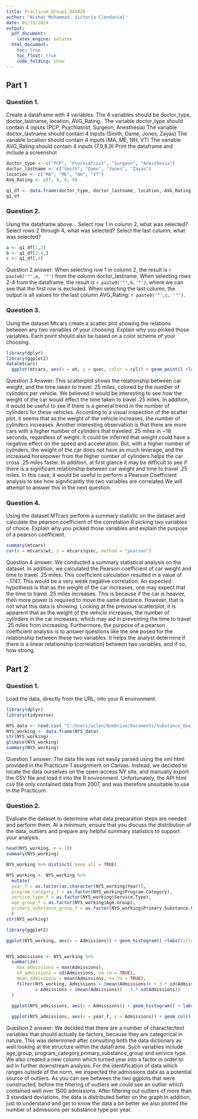 ---
title: Practicum_Group1_DA5020
author: "Nishat Mohammad, Victoria Clendaniel"
date: 01/31/2024
output: 
  pdf_document: 
    latex_engine: xelatex
  html_document: 
    toc: true
    toc_float: true
    code_folding: show
---


## Part 1
### Question 1.  
Create a dataframe with 4 variables. The 4 variables should be doctor_type, doctor_lastname, location, AVG_Rating .
The variable doctor_type should contain 4 inputs (PCP, Psychiatrist, Surgeon, Anesthesia)
The variable doctor_lastname should contain 4 inputs (Smith, Dame, Jones, Zayas)
The variable location should contain 4 inputs (MA, ME, NH, VT)
The variable AVG_Rating should contain 4 inputs (7,9,8,9)
Print the dataframe and include a screenshot

```{r}
doctor_type <- c("PCP", "Psychiatrist", "Surgeon", "Anesthesia")
doctor_lastname <- c("Smith", "Dame", "Jones", "Zayas")
location <- c("MA", "ME", "NH", "VT")
AVG_Rating <- c(7, 9, 8, 9)

q1_df <- data.frame(doctor_type, doctor_lastname, location, AVG_Rating)
q1_df
```

### Question 2.  
Using the dataframe above...
Select row 1 in column 2, what was selected?
Select rows 2 through 4, what was selected?
Select the last column, what was selected?
```{r}
a <- q1_df[1,2]
b <- q1_df[2:4,]
c <- q1_df[,4]
```
Question 2 answer: 
When selecting row 1 in column 2, the result is `r paste0('"',a, '"')` from the column doctor_lastname. When selecting rows 2-4 from the dataframe, the result is `r paste0('"',b,'"')`, where we can see that the first row is excluded. When selecting the last column, the output is all values for the last column AVG_Rating:  `r paste0('"',c, '"')`.

### Question 3.  
Using the dataset Mtcars create a scatter plot showing the relations between any two variables of your choosing. Explain why you picked those variables. Each point should also be based on a color scheme of your choosing.
```{r}
library(dplyr)
library(ggplot2)
data(mtcars) 
  ggplot(mtcars, aes(x = wt, y = qsec, color = cyl)) + geom_point() +labs(title = "Relationship between wt and qsec", caption = "Purpose: To illustrate the relationship between car weight and time to travel .25 miles in seconds.") + theme_classic()
```
Question 3 Answer:
This scatterplot shows the relationship between car weight, and the time taken to travel .25 miles, colored by the number of cylinders per vehicle. We believed it would be interesting to see how the weight of the car would effect the time taken to travel .25 miles. In addition, it would be useful to see if there is a general trend in the number of cylinders for these vehicles. According to a visual inspection of the scatter plot, it seems that as the weight of the vehicle increases, the number of cylinders increases. Another interesting observation is that there are more cars with a higher number of cylinders that traveled .25 miles in ~18 seconds, regardless of weight. It could be inferred that weight could have a negative effect on the speed and acceleration. But, with a higher number of cylinders, the weight of the car does not have as much leverage, and the increased horsepower from the higher number of cylinders helps the car cross .25 miles faster.
In addition, at first glance it may be difficult to see if there is a significant relationship between car weight and time to travel .25 miles. In this case, it would be useful to perform a Pearson Coefficient analysis to see how significantly the two variables are correlated.We will attempt to answer this in the next question. 

### Question 4.  
Using the dataset MTcars perform a summary statistic on the dataset and calculate the pearson coefficient of the correlation R picking two variables of choice. Explain why you picked those variables and explain the purpose of a pearson coefficient.
```{r}
summary(mtcars)
cor(x = mtcars$wt, y = mtcars$qsec, method = "pearson")
```
Question 4 answer: 
We conducted a summary statistical analysis on the dataset. In addition, we calculated the Pearson coefficient of car weight and time to travel .25 miles. This coefficient calculation resulted in a value of -.1747. This would be a very weak negative correlation. An expected hypothesis is that as the weight of the car increases, one may expect that the time to travel .25 miles increases. This is because if the car is heavier, then more power is required to move the same distance. However, that is not what this data is showing. Looking at the previous scatterplot, it is apparent that as the weight of the vehicle increases, the number of cylinders in the car increases, which may aid in preventing the time to travel .25 miles from increasing. Furthermore, the purpose of a pearson coefficient analysis is to answer questions like the one posed for the relationship between these two variables. It helps the analyst determine if there is a linear relationship (correlation) between two variables, and if so, how strong. 

## Part 2

### Question 1.  
Load the data, directly from the URL, into your R environment.
```{r}
library(dplyr)
library(tidyverse)

NYS_data <- read.csv( "C:/Users/vclen/OneDrive/Documents/Substance_Use_Disorder_Treatment_Program_Admissions.csv")
NYS_working <- data.frame(NYS_data)
str(NYS_working)
glimpse(NYS_working)
summary(NYS_working)

```
Question 1 answer:
The data file was not easily parsed using the xml html provided in the Practicum 1 assignment on Canvas. Instead, we decided to locate the data ourselves on the open-access NY site, and manually export the CSV file and load it into the R environment. Unfortunately, the API html csv file only contained data from 2007, and was therefore unsuitable to use in the Practicum.

### Question 2. 
Evaluate the dataset to determine what data preparation steps are needed and perform them. At a minimum, ensure that you discuss the distribution of the data, outliers and prepare any helpful summary statistics to support your analysis.
```{r}
head(NYS_working, n = 10)
summary(NYS_working)

NYS_working %>% distinct(.keep_all = TRUE)

NYS_working <- NYS_working %>%
  mutate(
  year_f = as.factor(as.character(NYS_working$Year)),
  program_category_f = as.factor(NYS_working$Program.Category),
  service_type_f = as.factor(NYS_working$Service.Type),
  age_group_f = as.factor(NYS_working$Age.Group),
  primary_substance_group_f = as.factor(NYS_working$Primary.Substance.Group)
  )
str(NYS_working)


```
```{r}
library(ggplot2)

ggplot(NYS_working, aes(x = Admissions)) + geom_histogram() +labs(title = "Number of Admissions", caption = "Purpose: To demonstrate the general distribution of admissions in this dataset, including outliers") + theme_classic()


NYS_admissions <- NYS_working %>%
  summarize(
    max_admissions = max(Admissions),
    sd_admissions = sd(Admissions, na.rm = TRUE),
    mean_admissions = mean(Admissions, na.rm = TRUE),
    filter(NYS_working, Admissions < (mean(Admissions)) + 3 * sd(Admissions)
           & Admissions > (mean(Admissions)) - 3 * sd(Admissions))
  ) 

  ggplot(NYS_admissions, aes(x = Admissions)) + geom_histogram() + labs(title = "Number of Admissions, Outliers Removed", caption = "Purpose: To show the distribution of the admissions data following cleanup (removal of outliers beyond 3 standard deviations") + theme_classic() 
  
  ggplot(NYS_admissions, aes(x = year_f, y = Admissions)) + geom_col() + facet_wrap(~primary_substance_group_f) + labs(title = "Number of Admissions, per Substance Type Per Year", caption = "Purpose: To show the number of admissions for each substance type per year") + theme_classic() + theme(axis.text.x = element_text(angle = 60, vjust = 1, hjust = 1, size = 8))
```

Question 2 answer:
We decided that there are a number of character/text variables that should actually be factors, because they are categorical in nature. This was determined after consulting both the data dictionary as well looking at the structure within the dataframe. Such variables include age_group, program_category,primary_substance_group and service type. We also created a new column which turned year into a factor in order to aid in further downstream analysis. For the identification of data which ranges outside of the norm, we inspected the admissions data as a potential source of outliers. As you can see between the two ggplots that were constructed, before the filtering of outliers we could see an outlier which contained well over 1500 admissions. After filtering out outliers of more than 3 standard deviations, the data is distributed better on the graph.In addition, just to understand and get to know the data a bit better we also plotted the number of admissions per substance type per year.



